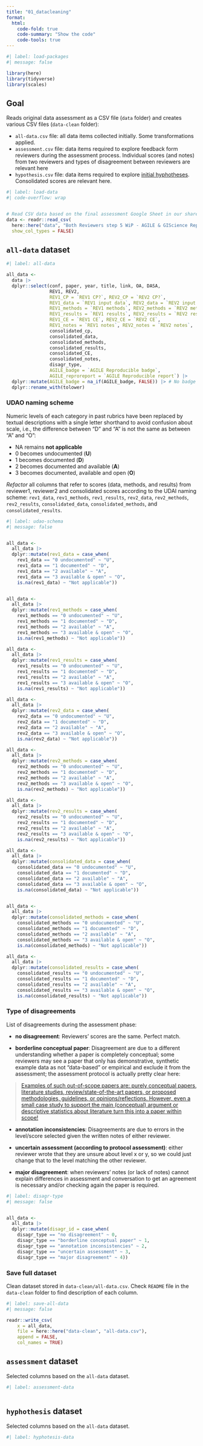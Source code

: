 ```yaml
---
title: "01_datacleaning"
format: 
  html:
    code-fold: true
    code-summary: "Show the code"
    code-tools: true
---
```



```r
#| label: load-packages
#| message: false

library(here)
library(tidyverse)
library(scales)
```

## Goal

Reads original data assessment as a CSV file (`data` folder) and creates various CSV files (`data-clean` folder):

- `all-data.csv` file: all data items collected initially. Some transformations applied.
- `assessment.csv` file: data items required to explore feedback form reviewers during the assessment process. Individual scores (and notes) from two reviewers and types of disagreement between reviewers are relevant here
- `hypothesis.csv` file: data items required to explore [initial hyphotheses](https://doi.org/10.17605/OSF.IO/XZJCH). Consolidated scores are relevant here. 


```r
#| label: load-data
#| code-overflow: wrap


# Read CSV data based on the final assessment Google Sheet in our shared GDrive folder.
data <- readr::read_csv(
  here::here("data", "Both Reviewers step 5 WiP - AGILE & GIScience Reproducibility Assessment - assessment.csv"),
  show_col_types = FALSE)
```

## `all-data` dataset

```r
#| label: all-data

all_data <- 
  data |>
  dplyr::select(conf, paper, year, title, link, OA, DASA,
                REV1, REV2,
                REV1_CP = `REV1 CP?`, REV2_CP = `REV2 CP?`,
                REV1_data = `REV1 input data`, REV2_data = `REV2 input data`, 
                REV1_methods = `REV1 methods`, REV2_methods = `REV2 methods`,
                REV1_results = `REV1 results`, REV2_results = `REV2 results`,
                REV1_CE = `REV1 CE`, REV2_CE = `REV2 CE`,
                REV1_notes = `REV1 notes`, REV2_notes = `REV2 notes`,
                consolidated_cp, 
                consolidated_data,
                consolidated_methods,
                consolidated_results,
                consolidated_CE,
                consolidated_notes,
                disagr_type,
                AGILE_badge = `AGILE Reproducible badge`,
                AGILE_reproreport = `AGILE Reproducible report`) |>
  dplyr::mutate(AGILE_badge = na_if(AGILE_badge, FALSE)) |> # No badge is codified as NA and FALSE -> consolidate to FALSE
  dplyr::rename_with(tolower)

```

### UDAO naming scheme

Numeric levels of each category in past rubrics have been replaced by textual descriptions with a single letter shorthand to avoid confusion about scale, i.e., the difference between “D” and “A” is not the same as between “A” and “O”:

- NA remains **not applicable**
- 0 becomes undocumented (**U**)
- 1 becomes documented (**D**)
- 2 becomes documented and available (**A**)
- 3 becomes documented, available and open (**O**)

*Refactor* all columns that refer to scores (data, methods, and results) from reviewer1, reviewer2 and consolidated scores according to the UDAI naming scheme: `rev1_data`, `rev1_methods`, `rev1_results`, `rev2_data`, `rev2_methods`, `rev2_results`, `consolidated_data`, `consolidated_methods`, and `consolidated_results`.

```r
#| label: udao-schema
#| message: false


all_data <- 
  all_data |>
  dplyr::mutate(rev1_data = case_when(
    rev1_data == "0 undocumented" ~ "U",
    rev1_data == "1 documented" ~ "D",
    rev1_data == "2 available" ~ "A",
    rev1_data == "3 available & open" ~ "O",
    is.na(rev1_data) ~ "Not applicable"))


all_data <- 
  all_data |>
  dplyr::mutate(rev1_methods = case_when(
    rev1_methods == "0 undocumented" ~ "U",
    rev1_methods == "1 documented" ~ "D",
    rev1_methods == "2 available" ~ "A",
    rev1_methods == "3 available & open" ~ "O",
    is.na(rev1_methods) ~ "Not applicable"))

all_data <- 
  all_data |>
  dplyr::mutate(rev1_results = case_when(
    rev1_results == "0 undocumented" ~ "U",
    rev1_results == "1 documented" ~ "D",
    rev1_results == "2 available" ~ "A",
    rev1_results == "3 available & open" ~ "O",
    is.na(rev1_results) ~ "Not applicable"))

all_data <- 
  all_data |>
  dplyr::mutate(rev2_data = case_when(
    rev2_data == "0 undocumented" ~ "U",
    rev2_data == "1 documented" ~ "D",
    rev2_data == "2 available" ~ "A",
    rev2_data == "3 available & open" ~ "O",
    is.na(rev2_data) ~ "Not applicable"))

all_data <- 
  all_data |>
  dplyr::mutate(rev2_methods = case_when(
    rev2_methods == "0 undocumented" ~ "U",
    rev2_methods == "1 documented" ~ "D",
    rev2_methods == "2 available" ~ "A",
    rev2_methods == "3 available & open" ~ "O",
    is.na(rev2_methods) ~ "Not applicable"))

all_data <- 
  all_data |>
  dplyr::mutate(rev2_results = case_when(
    rev2_results == "0 undocumented" ~ "U",
    rev2_results == "1 documented" ~ "D",
    rev2_results == "2 available" ~ "A",
    rev2_results == "3 available & open" ~ "O",
    is.na(rev2_results) ~ "Not applicable"))

all_data <- 
  all_data |>
  dplyr::mutate(consolidated_data = case_when(
    consolidated_data == "0 undocumented" ~ "U",
    consolidated_data == "1 documented" ~ "D",
    consolidated_data == "2 available" ~ "A",
    consolidated_data == "3 available & open" ~ "O",
    is.na(consolidated_data) ~ "Not applicable"))


all_data <- 
  all_data |>
  dplyr::mutate(consolidated_methods = case_when(
    consolidated_methods == "0 undocumented" ~ "U",
    consolidated_methods == "1 documented" ~ "D",
    consolidated_methods == "2 available" ~ "A",
    consolidated_methods == "3 available & open" ~ "O",
    is.na(consolidated_methods) ~ "Not applicable")) 

all_data <-
  all_data |>
  dplyr::mutate(consolidated_results = case_when(
    consolidated_results == "0 undocumented" ~ "U",
    consolidated_results == "1 documented" ~ "D",
    consolidated_results == "2 available" ~ "A",
    consolidated_results == "3 available & open" ~ "O",
    is.na(consolidated_results) ~ "Not applicable"))

```



### Type of disagreements

List of disagreements during the assessment phase:

- **no disagreement**: Reviewers' scores are the same. Perfect match.

- **borderline conceptual paper**: Disagreement are due to a different understanding whether a paper is completely conceptual; some reviewers may see a paper that only has demonstrative, synthetic example data as not “data-based” or empirical and exclude it from the assessment; the assessment protocol is actually pretty clear here:

> [Examples of such out-of-scope papers are: purely conceptual papers, literature studies, review/state-of-the-art papers, or proposed methodologies, guidelines, or opinions/reflections. However, even a small case study to support the main (conceptual) argument or descriptive statistics about literature turn this into a paper within scope!](https://docs.google.com/document/d/1WVvn3evxfUbHQ7kP8LdZiHE2firmWS1XIMuyh5sDEhs/edit?usp=drive_link)

- **annotation inconsistencies**: Disagreements are due to errors in the level/score selected given the written notes of either reviewer.

- **uncertain assessment (according to protocol assessment)**: either reviewer wrote that they are unsure about level x or y, so we could just change that to the level matching the other reviewer. 

- **major disagreement**: when reviewers' notes (or lack of notes) cannot explain differences in assessment and conversation to get an agreement is necessary and/or checking again the paper is required.



```r
#| label: disagr-type
#| message: false


all_data <- 
  all_data |>
  dplyr::mutate(disagr_id = case_when(
    disagr_type == "no disagreement" ~ 0,
    disagr_type == "borderline conceptual paper" ~ 1,
    disagr_type == "annotation inconsistencies" ~ 2,
    disagr_type == "uncertain assessment" ~ 3,
    disagr_type == "major disagreement" ~ 4))


```


### Save full dataset

Clean dataset stored in `data-clean/all-data.csv`. Check `README` file in the `data-clean` folder to find description of each column.

```r
#| label: save-all-data
#| message: false

readr::write_csv(
    x = all_data,
    file = here::here("data-clean", "all-data.csv"), 
    append = FALSE, 
    col_names = TRUE)
```


## `assessment` dataset

Selected columns based on the `all-data` dataset.

```r
#| label: assessment-data



```

## `hyphothesis` dataset

Selected columns based on the `all-data` dataset.

```r
#| label: hyphotesis-data



```




